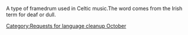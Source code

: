 {{nolanguage/box}}
[[Category:Requests for language cleanup October]]
A type of framedrum used in Celtic music.The word comes from the Irish term for deaf or dull.